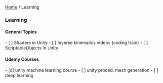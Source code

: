 [[./index|Home]] / Learning

=== Learning ===

==== General Topics ====
- [ ] Shaders in Unity
- [ ] Inverse kinematics videos (coding train)
- [ ] ScriptableObjects in Unity

==== Udemy Courses ====
- [o] unity machine learning course
- [ ] unity proced. mesh generation
- [ ] deep learning



